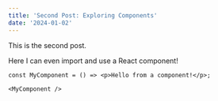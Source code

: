 ```yaml
---
title: 'Second Post: Exploring Components'
date: '2024-01-02'
---
```


This is the second post.

Here I can even import and use a React component!

```tsx
const MyComponent = () => <p>Hello from a component!</p>;

<MyComponent />
```
